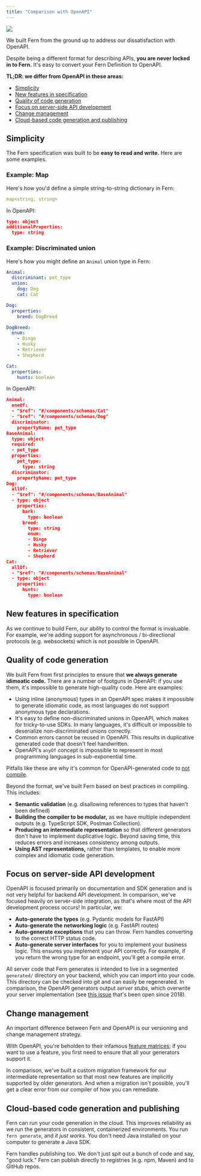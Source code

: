 ```yaml
---
title: "Comparison with OpenAPI"
---
```


<a href="https://xkcd.com/927" target="_blank">
  <img src="./standards-xkcd.png" />
</a>

We built Fern from the ground up to address our dissatisfaction with OpenAPI.

Despite being a different format for describing APIs, **you are never locked in to
Fern.** It's easy to convert your Fern Definition to OpenAPI.

**TL;DR: we differ from OpenAPI in these areas:**

- [Simplicity](#simplicity)
- [New features in specification](#new-features-in-specification)
- [Quality of code generation](#quality-of-code-generation)
- [Focus on server-side API development](#focus-on-server-side-api-development)
- [Change management](#change-management)
- [Cloud-based code generation and publishing](#cloud-based-code-generation-and-publishing)

## Simplicity

The Fern specification was built to be **easy to read and write.** Here are some
examples.

### Example: Map

Here's how you'd define a simple string-to-string dictionary in Fern:

```yaml Fern example
map<string, string>
```

In OpenAPI:

```json OpenAPI example
type: object
additionalProperties:
  type: string
```

### Example: Discriminated union

Here's how you might define an `Animal` union type in Fern:

```yaml Fern example
Animal:
  discriminant: pet_type
  union:
    dog: Dog
    cat: Cat

Dog:
  properties:
    breed: DogBreed

DogBreed:
  enum:
    - Dingo
    - Husky
    - Retriever
    - Shepherd

Cat:
  properties:
    hunts: boolean
```

In OpenAPI:

```json OpenAPI example
Animal:
  oneOf:
  - "$ref": "#/components/schemas/Cat"
  - "$ref": "#/components/schemas/Dog"
  discriminator:
    propertyName: pet_type
BaseAnimal:
  type: object
  required:
  - pet_type
  properties:
    pet_type:
      type: string
  discriminator:
    propertyName: pet_type
Dog:
  allOf:
  - "$ref": "#/components/schemas/BaseAnimal"
  - type: object
    properties:
      bark:
        type: boolean
      breed:
        type: string
        enum:
        - Dingo
        - Husky
        - Retriever
        - Shepherd
Cat:
  allOf:
  - "$ref": "#/components/schemas/BaseAnimal"
  - type: object
    properties:
      hunts:
        type: boolean
```

## New features in specification

As we continue to build Fern, our ability to control the format is invaluable.
For example, we're adding support for asynchronous / bi-directional protocols
(e.g. websockets) which is not possible in OpenAPI.

## Quality of code generation

We built Fern from first principles to ensure that **we always generate
idimoatic code.** There are a number of footguns in OpenAPI: if you use them,
it's impossible to generate high-quality code. Here are examples:

- Using inline (anonymous) types in an OpenAPI spec makes it impossible to generate idiomatic
  code, as most languages do not support anonymous type declarations.
- It's easy to define non-discriminated unions in OpenAPI, which makes for
  tricky-to-use SDKs. In many languages, it's difficult or impossible to
  deserialize non-discriminated unions correctly.
- Common errors cannot be reused in OpenAPI.
  This results in duplicative generated code that doesn't feel handwritten.
- OpenAPI's `anyOf` concept is impossible to represent in most programming
  languages in sub-exponential time.

Pitfalls like these are why it's common for OpenAPI-generated code to
[not compile](https://github.com/OpenAPITools/openapi-generator/issues?q=is%3Aissue+%22doesn%27t+compile%22).

Beyond the format, we've built Fern based on best practices in compiling. This includes:

- **Semantic validation** (e.g. disallowing references to types that haven't been defined)
- **Building the compiler to be modular,** as we have multiple independent outputs
  (e.g. TypeScript SDK, Postman Collection).
- **Producing an intermediate representation** so that different generators don't
  have to implement duplicative logic. Beyond saving time, this reduces errors and
  increases consistency among outputs.
- **Using AST representations,** rather than templates, to enable more complex and
  idiomatic code generation.

## Focus on server-side API development

OpenAPI is focused primarily on documentation and SDK generation and is not very
helpful for backend API development. In comparison, we've focused heavily on
server-side integration, as that's where most of the API development process
occurs! In particular, we:

- **Auto-generate the types** (e.g. Pydantic models for FastAPI)
- **Auto-generate the networking logic** (e.g. FastAPI routes)
- **Auto-generate exceptions** that you can throw. Fern handles converting to the
  correct HTTP status code.
- **Auto-generate server interfaces** for you to implement your business logic.
  This ensures you implement your API correctly. For example, if you return the
  wrong type for an endpoint, you'll get a compile error.

All server code that Fern generates is intended to live in a segmented
`generated/` directory on your backend, which you can import into your code.
This directory can be checked into git and can easily be regenerated.
In comparison, the OpenAPI generators output _server stubs_, which
overwrite your server implementation (see [this issue](https://github.com/OpenAPITools/openapi-generator/issues/426)
that's been open since 2018).

## Change management

An important difference between Fern and OpenAPI is our versioning
and change management strategy.

With OpenAPI, you're beholden to their infamous [feature matrices](https://openapi-generator.tech/docs/generators/java#schema-support-feature); if you want to use a feature, you first need to ensure that all your generators support it.

In comparison, we've built a custom migration framework for our intermediate
representation so that most new features are implicitly supported by older
generators. And when a migration isn't possible, you'll get a clear error from
our compiler of how you can remediate.

## Cloud-based code generation and publishing

Fern can run your code generation in the cloud. This improves reliability as we
run the generators in consistent, containerized environments. You run `fern generate`,
and _it just works_. You don't need Java installed on your computer to
generate a Java SDK.

Fern handles publishing too. We don't just spit out a bunch of code and say,
"good luck." Fern can publish directly to registries (e.g. npm, Maven) and to
GitHub repos.

